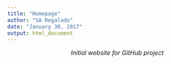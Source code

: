 ```yaml
---
title: "Homepage"
author: "SA Regalado"
date: "January 30, 2017"
output: html_document
---
```

<center><i>Initial website for GitHub project</i></center>
